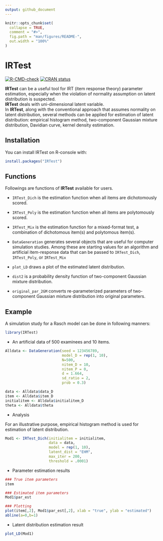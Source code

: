 ```yaml
---
output: github_document
---
```


<!-- README.md is generated from README.Rmd. Please edit that file -->

```r
knitr::opts_chunk$set(
  collapse = TRUE,
  comment = "#>",
  fig.path = "man/figures/README-",
  out.width = "100%"
)
```

# IRTest

<!-- badges: start -->
[![R-CMD-check](https://github.com/SeewooLi/IRTest/actions/workflows/R-CMD-check.yaml/badge.svg)](https://github.com/SeewooLi/IRTest/actions/workflows/R-CMD-check.yaml)
[![CRAN status](https://www.r-pkg.org/badges/version/IRTest)](https://CRAN.R-project.org/package=IRTest)
<!-- badges: end -->

**IRTest** can be a useful tool for IRT (item response theory) parameter estimation, especially when the violation of normality assumption on latent distribution is suspected. \
**IRTest** deals with uni-dimensional latent variable. \
In **IRTest**, along with the conventional approach that assumes normality on latent distribution, several methods can be applied for estimation of latent distribution: empirical histogram method, two-component Gaussian mixture distribution, Davidian curve, kernel density estimation.

## Installation

You can install IRTest on R-console with:

``` r
install.packages("IRTest")
```

## Functions

Followings are functions of **IRTest** available for users.

  + `IRTest_Dich` is the estimation function when all items are dichotomously scored.
  
  + `IRTest_Poly` is the estimation function when all items are polytomously scored.
  
  + `IRTest_Mix` is the estimation function for a mixed-format test, a combination of dichotomous item(s) and polytomous item(s).

  + `DataGeneration` generates several objects that are useful for computer simulation studies. Among these are  starting values for an algorithm and artificial item-response data that can be passed to `IRTest_Dich`, `IRTest_Poly`, or `IRTest_Mix`

  + `plot_LD` draws a plot of the estimated latent distribution.
  
  + `dist2` is a probability density function of two-component Gaussian mixture distribution.
  
  + `original_par_2GM` converts re-parameterized parameters of two-component Gaussian mixture distribution into original parameters.  

## Example

A simulation study for a Rasch model can be done in following manners:

```r
library(IRTest)
```

* An artificial data of 500 examinees and 10 items.

```r
Alldata <- DataGeneration(seed = 123456789,
                          model_D = rep(1, 10),
                          N=500,
                          nitem_D = 10,
                          nitem_P = 0,
                          d = 1.664,
                          sd_ratio = 2,
                          prob = 0.3)

data <- Alldata$data_D
item <- Alldata$item_D
initialitem <- Alldata$initialitem_D
theta <- Alldata$theta
```

* Analysis 

For an illustrative purpose, empirical histogram method is used for estimation of latent distribution.

```r
Mod1 <- IRTest_Dich(initialitem = initialitem,
                    data = data,
                    model = rep(1, 10),
                    latent_dist = "EHM",
                    max_iter = 200,
                    threshold = .0001)
```

* Parameter estimation results

```r
### True item parameters 
item

### Estimated item parameters
Mod1$par_est

### Plotting
plot(item[,2], Mod1$par_est[,2], xlab = "true", ylab = "estimated")
abline(a=0,b=1)
```

* Latent distribution estimation result

```r
plot_LD(Mod1)
```
